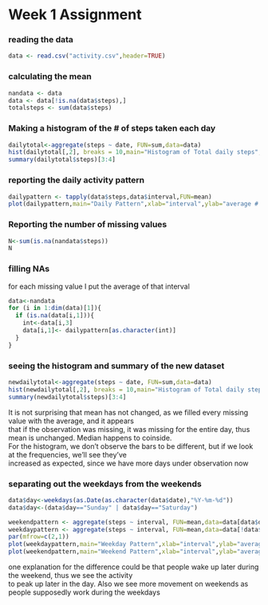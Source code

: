  Week 1 Assignment
===================


### reading the data  
```r
data <- read.csv("activity.csv",header=TRUE)  
```  
  
### calculating the mean  
```r
nandata <- data  
data <- data[!is.na(data$steps),]  
totalsteps <- sum(data$steps)    
```  
  

### Making a histogram of the # of steps taken each day
```r
dailytotal<-aggregate(steps ~ date, FUN=sum,data=data)
hist(dailytotal[,2], breaks = 10,main="Histogram of Total daily steps",xlab = "total daily steps")
summary(dailytotal$steps)[3:4] 
```

### reporting the daily activity pattern
```r
dailypattern <- tapply(data$steps,data$interval,FUN=mean)
plot(dailypattern,main="Daily Pattern",xlab="interval",ylab="average # of steps",type="l")  
```  


### Reporting the number of missing values
```r
N<-sum(is.na(nandata$steps))
N
```

### filling NAs  
for each missing value I put the average of that interval  
```r
data<-nandata
for (i in 1:dim(data)[1]){
  if (is.na(data[i,1])){
    int<-data[i,3]
    data[i,1]<- dailypattern[as.character(int)]
  }
}
```  


### seeing the histogram and summary of the new dataset  
```r
newdailytotal<-aggregate(steps ~ date, FUN=sum,data=data)
hist(newdailytotal[,2], breaks = 10,main="Histogram of Total daily steps",xlab = "total daily steps")
summary(newdailytotal$steps)[3:4] 
```  

It is not surprising that mean has not changed, as we filled every missing value with the average, and it appears  
that if the observation was missing, it was missing for the entire day, thus mean is unchanged. Median happens to coinside.  
For the histogram, we don't observe the bars to be different, but if we look at the frequencies, we'll see they've  
increased as expected, since we have more days under observation now

### separating out the weekdays from the weekends
```r
data$day<-weekdays(as.Date(as.character(data$date),"%Y-%m-%d"))
data$day<-(data$day=="Sunday" | data$day=="Saturday")  

weekendpattern <- aggregate(steps ~ interval, FUN=mean,data=data[data$day,])
weekdaypattern <- aggregate(steps ~ interval, FUN=mean,data=data[!data$day,])
par(mfrow=c(2,1))
plot(weekdaypattern,main="Weekday Pattern",xlab="interval",ylab="average # of steps",type="l",col="Blue") 
plot(weekendpattern,main="Weekend Pattern",xlab="interval",ylab="average # of steps",type="l",col="Blue")  
```  

one explanation for the difference could be that people wake up later during the weekend, thus we see the activity  
to peak up later in the day. Also we see more movement on weekends as people supposedly work during the weekdays
